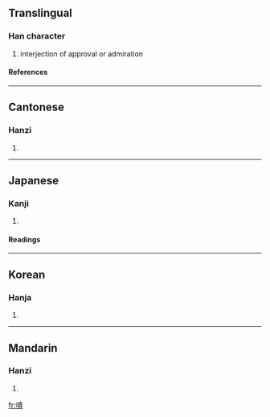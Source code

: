 {{see|啧}}

==Translingual==
===Han character===
{{Han char|rn=30|rad=口|as=11|sn=14|four=6508<sub>6</sub>|canj=口手一金 (RQMC)}}
# interjection of approval or admiration
====References====
{{Han ref|kx=0206.080|dkj=04204|dj=0429.060|hdz=10672.090|uh=5616|ud=22038|bh=B9C9|bd=47561}}
----
==Cantonese==
===Hanzi===
{{yue-hanzi|jyut=|y=jaak3, jik1}}
# {{defn|Cantonese}}
----
==Japanese==
===Kanji===
{{ja-kanji|grade=|rs=口11}}
# {{defn|Japanese}} 
====Readings====
{{ja-readings|on=[[さく]] (saku)|kun=[[さけぶ]] (sakebu)}}
----
==Korean==
===Hanja===
{{ko-hanja|hangeul=책|rv=chaek|mr=ch'aek}}
# {{defn|Korean}}
----
==Mandarin==
===Hanzi===
{{cmn-hanzi|sim=啧|pin=[[zé]] (ze2)|wg=tse<sup>2</sup>}}
# {{defn|Mandarin}}

[[fr:嘖]]